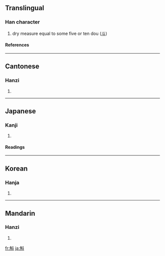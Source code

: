 ==Translingual==
===Han character===
{{Han char|rn=68|rad=斗|as=07|sn=11|four=2420<sub>0</sub>|canj=弓月卜十 (NBYJ)}}
# dry measure equal to some five or ten dou ([[斗]])
====References====
{{Han ref|kx=0478.140|dkj=13508|dj=0836.170|hdz=32254.020|uh=659B|ud=26011|bh=B1D8|bd=45528}}
----
==Cantonese==
===Hanzi===
{{yue-hanzi|jyut=|y=huk6}}
# {{defn|Cantonese}}
----
==Japanese==
===Kanji===
{{ja-kanji|grade=|rs=斗07}}
# {{defn|Japanese}} 
====Readings====
{{ja-readings|on=[[こく]] (koku)|kun=[[ます]] (masu), [[ますめ]] (masume)}}
----
==Korean==
===Hanja===
{{ko-hanja|hangeul=곡|eumhun=|rv=gok|mr=kok|y=kok}}
# {{defn|Korean}}
----
==Mandarin==
===Hanzi===
{{cmn-hanzi|pin=[[hú]] ([[hu2]])|wg=hu<sup>2</sup>}}
# {{defn|Mandarin}}

[[fr:斛]]
[[ja:斛]]